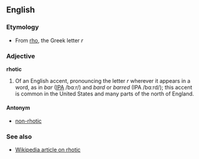 ==English==
===Etymology===
*From [[rho]], the Greek letter ''r''

===Adjective===
'''rhotic'''

#Of an English accent, pronouncing the letter ''r'' wherever it appears in a word, as in ''bar'' ([[w:IPA|IPA]] /bɑːr/) and ''bard'' or ''barred'' (IPA /bɑːrd/); this accent is common in the United States and many parts of the north of England.

====Antonym====
*[[non-rhotic]]

===See also===
*[[en:Rhotic|Wikipedia article on rhotic]]